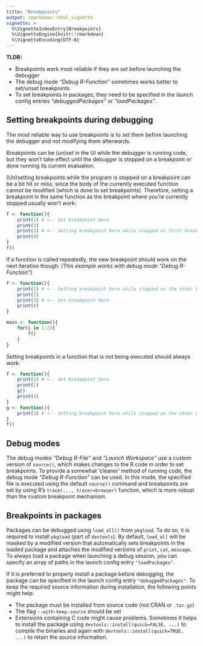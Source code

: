 ---
title: "Breakpoints"
output: rmarkdown::html_vignette
vignette: >
  %\VignetteIndexEntry{Breakpoints}
  %\VignetteEngine{knitr::rmarkdown}
  %\VignetteEncoding{UTF-8}
---

**TLDR:**

* Breakpoints work most reliable if they are set before launching the debugger
* The debug mode *"Debug R-Function"* sometimes works better to set/unset breakpoints
* To set breakpoints in packages, they need to be specified in the launch config entries *"debuggedPackages"* or *"loadPackages"*.


## Setting breakpoints during debugging
The most reliable way to use breakpoints is to set them before launching the debugger
and not modifying them afterwards.

Breakpoints can be (un)set in the UI while the debugger is running code,
but they won't take effect until the debugger is stopped on a breakpoint
or done running its current evaluation.

(Un)setting breakpoints while the program is stopped on a breakpoint can be a bit hit or miss,
since the body of the currently executed function cannot be modified
(which is done to set breakpoints).
Therefore, setting a breakpoint in the same function as the breakpoint where you're currently stopped usually won't work:
``` r
f <- function(){
    print(1) # <-- Set breakpoint here
    print(2)
    print(3) # <-- Setting breakpoint here while stopped on first breakpoint won't work
    print(4)
}
f()
```

If a function is called repeatedly, the new breakpoint should work on the next iteration though:
*(This example works with debug mode "Debug R-Function")*
``` r
f <- function(){
    print(1) # <-- Setting breakpoint here while stopped on the other breakpoint should work on the next iteration
    print(2)
    print(3) # <-- Set breakpoint here
    print(4)
}

main <- function(){
    for(i in 1:2){
        f()
    }
}
```

Setting breakpoints in a function that is not being executed should always work:
``` r
f <- function(){
    print(1) # <-- Set breakpoint here
    print(2)
    g()
    print(4)
}
g <- function(){
    print(3) # <-- Setting breakpoint here while stopped on the other breakpoint should work
}
f()
```

## Debug modes
The debug modes *"Debug R-File"* and *"Launch Workspace"* use a custom version of `source()`,
which makes changes to the R code in order to set breakpoints.
To provide a somewhat 'cleaner' method of running code, the debug mode *"Debug R-Function"* can be used.
In this mode, the specified file is executed using the default `source()` command
and breakpoints are set by using R's `trace(..., tracer=browser)` function,
which is more robust than the custom breakpoint mechanism.

## Breakpoints in packages
Packages can be debugged using `load_all()` from `pkgload`.
To do so, it is required to install `pkgload` (part of `devtools`).
By default, `load_all` will be masked by a modified version that automatically sets breakpoints
in the loaded package and attaches the modified versions of `print`, `cat`, `message`.
To always load a package when launching a debug session, you can specify an array of paths in the launch config entry `"loadPackages"`.

If it is preferred to properly install a package before debugging,
the package can be specified in the launch config entry `"debuggedPackages"`.
To keep the required source information during installation, the following points might help:

* The package must be installed from source code (not CRAN or `.tar.gz`)
* The flag `--with-keep.source` should be set
* Extensions containing C code might cause problems.
Sometimes it helps to install the package using
`devtools::install(quick=FALSE, ...)`
to compile the binaries and again with
`devtools::install(quick=TRUE, ...)`
to retain the source information.
